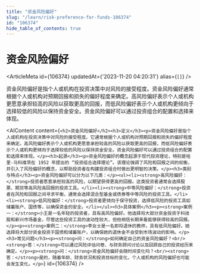 ```yaml
---
title: "资金风险偏好"
slug: "/learn/risk-preference-for-funds-106374"
id: "106374"
hide_table_of_contents: true
---
```



# 资金风险偏好

<ArticleMeta id={106374} updatedAt={'2023-11-20 04:20:31'} alias={`[]`} />
<div className='border-solid border-b border-t-0 my-4 border-[var(--ifm-color-gray-300)]' />

资金风险偏好是指个人或机构在投资决策中对风险的接受程度。资金风险偏好通常根据个人或机构对预期回报和损失的偏好程度来确定。高风险偏好表示个人或机构更愿意承担较高的风险以获取更高的回报，而低风险偏好表示个人或机构更倾向于选择较低的风险以保持资金安全。资金风险偏好可以通过投资组合的配置和选择来体现。

<AIContent content={`<h2>资金风险偏好</h2><h3>定义</h3><p>资金风险偏好是指个人或机构在投资决策中对风险的接受程度。它通常根据个人或机构对预期回报和损失的偏好程度来确定。高风险偏好表示个人或机构更愿意承担较高的风险以获取更高的回报，而低风险偏好表示个人或机构更倾向于选择较低的风险以保持资金安全。资金风险偏好可以通过投资组合的配置和选择来体现。</p><h3>起源</h3><p>资金风险偏好的概念起源于现代投资理论，特别是哈里·马科维茨在 1952 年提出的 “投资组合选择理论”。该理论强调了风险和回报之间的权衡，并引入了风险偏好的概念，以帮助投资者在构建投资组合时做出更明智的决策。</p><h3>类别与特点</h3><p>资金风险偏好可以分为以下几类：</p><ul><li><strong>高风险偏好：</strong>投资者愿意承担较高的风险，以期望获得更高的回报。这类投资者通常会选择股票、期货等高风险高回报的投资工具。</li><li><strong>中等风险偏好：</strong>投资者在风险和回报之间寻求平衡，通常会选择混合型基金或债券等中等风险的投资工具。</li><li><strong>低风险偏好：</strong>投资者更倾向于保守投资，选择低风险的投资工具如储蓄账户、国债等，以确保资金的安全。</li></ul><h3>具体案例</h3><p><strong>案例一：</strong>小王是一名年轻的投资者，具有高风险偏好。他选择将大部分资金投资于科技股和新兴市场基金，尽管这些投资工具的波动性较大，但他相信长期来看能够获得较高的回报。</p><p><strong>案例二：</strong>李女士是一名即将退休的教师，具有低风险偏好。她选择将大部分资金投资于国债和储蓄账户，以确保她的退休金不会受到市场波动的影响。</p><h3>常见问题</h3><p><strong>问：</strong>如何确定自己的资金风险偏好？<br/><strong>答：</strong>可以通过风险评估问卷、与财务顾问讨论以及回顾自己的投资经历来确定。</p><p><strong>问：</strong>资金风险偏好会随时间变化吗？<br/><strong>答：</strong>是的，随着年龄、财务状况和投资目标的变化，个人或机构的风险偏好也可能会发生变化。</p>`} id={106374} />
